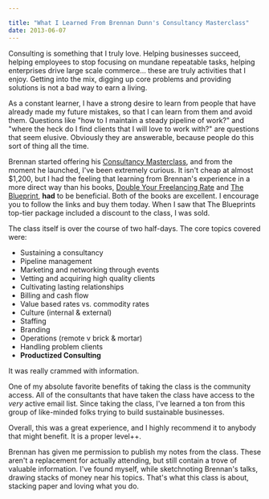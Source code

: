 ```yaml
---

title: "What I Learned From Brennan Dunn's Consultancy Masterclass"
date: 2013-06-07
---
```


Consulting is something that I truly love. Helping businesses succeed, helping
employees to stop focusing on mundane repeatable tasks, helping enterprises
drive large scale commerce... these are truly activities that I enjoy. Getting
into the mix, digging up core problems and providing solutions is not a bad way
to earn a living.

As a constant learner, I have a strong desire to learn from people that have
already made my future mistakes, so that I can learn from them and avoid them.
Questions like "how to I maintain a steady pipeline of work?" and "where the
heck do I find clients that I will love to work with?" are questions that seem
elusive. Obviously they are answerable, because people do this sort of thing all
the time.

Brennan started offering his [Consultancy
Masterclass](https://doubleyourfreelancingrate.com/build-a-consultancy), and from
the moment he launched, I've been extremely curious. It isn't cheap at almost
$1,200, but I had the feeling that learning from Brennan's experience in a more
direct way than his books, [Double Your Freelancing
Rate](https://doubleyourfreelancingrate.com/) and [The
Blueprint](https://doubleyourfreelancingrate.com/the-blueprint), **had** to be
beneficial. Both of the books are excellent. I encourage you to follow the links
and buy them today. When I saw that The Blueprints top-tier package included a
discount to the class, I was sold.

The class itself is over the course of two half-days. The core topics covered
were:

- Sustaining a consultancy
- Pipeline management
- Marketing and networking through events
- Vetting and acquiring high quality clients
- Cultivating lasting relationships
- Billing and cash flow
- Value based rates vs. commodity rates
- Culture (internal & external)
- Staffing
- Branding
- Operations (remote v brick & mortar)
- Handling problem clients
- <strong>Productized Consulting</strong>

It was really crammed with information.

One of my absolute favorite benefits of taking the class is the community
access. All of the consultants that have taken the class have access to the
_very_ active email list. Since taking the class, I've learned a ton from this
group of like-minded folks trying to build sustainable businesses.

Overall, this was a great experience, and I highly recommend it to anybody that
might benefit. It is a proper level++.

Brennan has given me permission to publish my notes from the class. These aren't a
replacement for actually attending, but still contain a trove of valuable
information. I've found myself, while sketchnoting Brennan's talks, drawing
stacks of money near his topics. That's what this class is about, stacking paper
and loving what you do.
